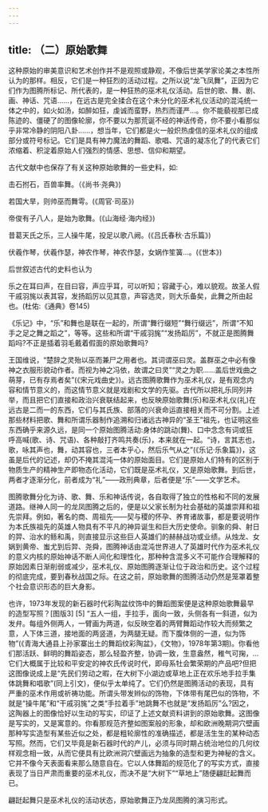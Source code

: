 ```yaml
---
---
---
```

title: （二）原始歌舞
---



这种原始的审美意识和艺术创作并不是观照或静观，不像后世美学家论美之本性所认为的那样。相反，它们是一种狂烈的活动过程。之所以说“龙飞凤舞”，正因为它们作为图腾所标记、所代表的，是一种狂热的巫术礼仪活动。后世的歌、舞、剧、画、神话、咒语……，在远古是完全揉合在这个未分化的巫术礼仪活动的混沌统一体之中的，如火如汤，如醉如狂，虔诚而蛮野，热烈而谨严…。你不能藐视那已成陈迹的、僵硬了的图像轮廓，你不要以为那荒诞不经的神话传奇，你不要小看那似乎非常冷静的阴阳八卦……，想当年，它们都是火一般炽热虔信的巫术礼仪的组成部分或符号标记。它们是具有神力魔法的舞蹈、歌唱、咒语的凝冻化了的代表它们浓缩着、积淀着原始人们强烈的情感、思想、信仰和期望。

古代文献中也保存了有关这种原始歌舞的一些史料，如:

击石拊石，百兽率舞。（《尚书·尧典》)



若国大旱，则帅巫而舞雩。(《周官·司巫》)



帝俊有子八人，是始为歌舞。(《山海经·海内经》)



昔葛天氏之乐，三人操牛尾，投足以歌八阙。(《吕氏春秋·古乐篇》)



伏羲作琴，伏羲作瑟，神农作琴，神农作瑟，女娲作笙簧…。(《世本》)



后世叙述古代的史料也认为

乐之在耳曰声，在目曰容，声应乎耳，可以听知；容藏于心，难以貌观。故圣人假干戚羽旄以表其容，发扬蹈厉以见其意，声容选灵，则大乐备矣，此舞之所由起也。(杜佑:《通典》卷145)



《乐记》中，“乐”和舞也是联在一起的，所谓“舞行缀短”“舞行缀远”，所谓“不知手之足之舞之蹈之”，等等。这些和所谓“干戚羽旄”“发扬蹈厉”，不就正是图腾舞蹈吗?不正是插着羽毛戴着假面的原始歌舞吗?

王国维说，“楚辞之灵殆以巫而兼尸之用者也。其词谓巫曰灵。盖群巫之中必有像神之衣服形貌动作者。而视为神之冯依，故谓之曰灵”“灵之为职……盖后世戏曲之萌芽，已有存焉者矣”(《宋元戏曲史》)。远古图腾歌舞作为巫术礼仪，是有观念内容和情节意义的，而这情节意义就是戏剧和文学的先驱。古代所以把礼乐同列并举，而且把它们直接和政治兴衰联结起来，也反映原始歌舞(乐)和巫术礼仪(礼)在远古是二而一的东西，它们与其氏族、部落的兴衰命运直接相关而不可分割。上述那些材料把歌、舞和所谓乐器制作追溯和归诸远古神异的“圣王”祖先，也证明这些东西确乎来源久远，是同一个原始图腾活动:身体的跳动(舞)、口中念念有词或狂呼高喊(歌、诗、咒语)、各种敲打齐鸣共奏(乐)，本来就在一起。“诗，言其志也，歌，咏其声也，舞，动其容也，三者本乎心，然后乐气从之”(《乐记·乐象篇》)，这虽是后代的记述，却仍不掩其混沌一体的原始面目。它们是原始人们特有的区别于物质生产的精神生产即物态化活动，它们既是巫术礼仪，又是原始歌舞。到后世，两者才逐渐分化，前者成为“礼”——政刑典章，后者便是“乐”——文学艺术。

图腾歌舞分化为诗、歌、舞、乐和神话传说，各自取得了独立的性格和不同的发展道路。继神人同一的龙凤图腾之后的，便是以父家长制为社会基础的英雄崇拜和祖先崇拜。例如，著名的商、周祖先——契与稷的怀孕、养育诸故事，都是要说明作为本氏族祖先的英雄人物具有不平凡的神异诞生和巨大历史使命。驯象的舜、射日的羿、治水的鲧和禹，则直接显示这些巨人英雄们的赫赫战功或业绩。从烛龙、女娲到黄帝、蚩尤到后羿、尧舜，图腾神话由混沌世界进人了英雄时代作为巫术礼仪的意义内核的原始神话不断人间化和理性化，那种种含混多义不可能作合理解释的原始因素日渐削弱或减少，巫术礼仪、原始图腾逐渐让位于政治和历史。这个过程的彻底完成，要到春秋战国之际。在这之前，原始歌舞的图腾活动仍然是笼罩着整个社会意识形态的巨大身影。

也许，1973年发现的新石器时代彩陶盆纹饰中的舞蹈图案便是这种原始歌舞最早的造型写照？[图版3] [5] “五人一组，手拉手，面向一致，头侧各有一斜道，似为发弁。每组外侧两人，一臂画为两道，似反映空着的两臂舞蹈动作较大而频繁之意，人下体三道，接地面的两竖道，为两腿无疑。而下腹体侧的一道，似为饰物”(《青海大通县上孙家寨出土的舞蹈纹彩陶盆》，《文物》，1978年第3期)。你看他们那活跃、鲜明的舞蹈姿态，那么轻盈齐整，协调一致，生意盎然，稚气可掬，…它们大概属于比较和平安定的神农氏传说时代，即母系牡会繁荣期的产品吧?但把这图像说成上是“先民们劳动之暇，在大树下小湖边或草地上正在欢乐地手拉手集体跳舞和唱歌”(同上引文)，便似乎太单纯了。它们仍然是图腾活动的表现，具有严重的巫术作用或祈祷功能。所谓头带发辫似的饰物，下体带有尾巴似的饰物，不就是“操牛尾”和“干戚羽旄”之类“手拉着手”地跳舞不也就是“发扬蹈厉”么?因之，这陶器上的图像恰好以生动的写实，印证了上述文献资料讲到的原始歌舞。这图像是写实的，又是寓意的。你看那规范齐整如图案般的形象，却和欧洲晚期洞穴壁画那种写实造型有某些近似之处，都是粗轮廓性的准确描述，都是活生生的某种动态写照。然而，它们又毕竟是新石器时代的产儿，必须与同时期占统治地位的几何纹样观念相一致，从而它便具有比欧洲洞穴壁画远为抽象的造型和更为神秘的含义。它并不像今天表面看来那么随意自在。它以人体舞蹈的规范化了的写实方式，直接表现了当日严肃而重要的巫术礼仪，而决不是“大树下”“草地上”随便翩跹起舞而已。

翩跹起舞只是巫术礼仪的活动状态，原始歌舞正乃龙凤图腾的演习形式。